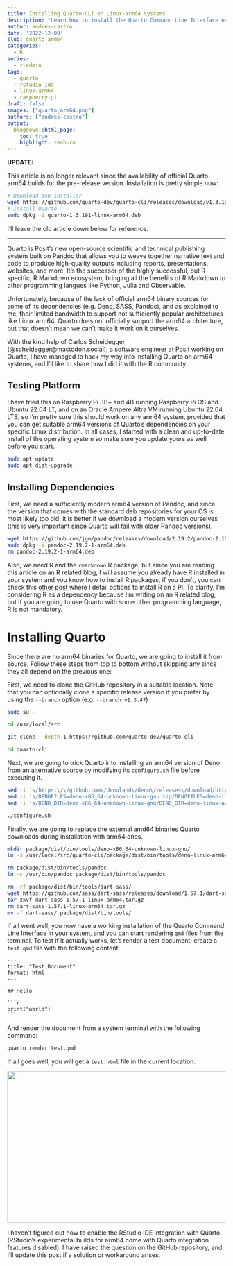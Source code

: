 ```yaml
---
title: Installing Quarto-CLI on Linux-arm64 systems
description: "Learn how to install the Quarto Command Line Interface on Linux-arm64 systems, like the popular Raspberry Pi SBCs and Ampere Altra-powered virtual machines"
author: andres-castro
date: '2022-12-09'
slug: quarto_arm64
categories:
  - R
series: 
  - r-admin
tags:
  - quarto
  - rstudio-ide
  - linux-arm64
  - raspberry-pi
draft: false
images: ["quarto_arm64.png"]
authors: ["andres-castro"]
output:
  blogdown::html_page:
    toc: true
    highlight: zenburn
---
```


**UPDATE:**

This article is no longer relevant since the availability of official Quarto arm64 builds for the pre-release version. Installation is pretty simple now:

```bash
# Download deb installer
wget https://github.com/quarto-dev/quarto-cli/releases/download/v1.3.191/quarto-1.3.191-linux-arm64.deb
# Install Quarto
sudo dpkg -i quarto-1.3.191-linux-arm64.deb
```

I'll leave the old article down below for reference.

---

Quarto is Posit's new open-source scientific and technical publishing system built on Pandoc that allows you to weave together narrative text and code to produce high-quality outputs including reports, presentations, websites, and more. It's the successor of the highly successful, but R specific, R Markdown ecosystem, bringing all the benefits of R Markdown to other programming langues like Python, Julia and Observable.

Unfortunately, because of the lack of official arm64 binary sources for some of its dependencies (e.g. Deno, SASS, Pandoc), and as explained to me, their limited bandwidth to support not sufficiently popular architectures like Linux arm64. Quarto does not officially support the arm64 architecture, but that doesn’t mean we can't make it work on it ourselves. 

With the kind help of Carlos Scheidegger ([@scheidegger@mastodon.social](https://mastodon.social/@scheidegger)), a software engineer at Posit working on Quarto, I have managed to hack my way into installing Quarto on arm64 systems, and I'll like to share how I did it with the R community.

## Testing Platform

I have tried this on Raspberry Pi 3B+ and 4B running Raspberry Pi OS and Ubuntu 22.04 LT, and on an Oracle Ampere Altra VM running Ubuntu 22.04 LTS, so I'm pretty sure this should work on any arm64 system, provided that you can get suitable arm64 versions of Quarto's dependencies on your specific Linux distribution. In all cases, I started with a clean and up-to-date install of the operating system so make sure you update yours as well before you start.

```bash
sudo apt update
sudo apt dist-upgrade
```

## Installing Dependencies

First, we need a sufficiently modern arm64 version of Pandoc, and since the version that comes with the standard deb repositories for your OS is most likely too old, it is better if we download a modern version ourselves (this is very important since Quarto will fail with older Pandoc versions).

```bash
wget https://github.com/jgm/pandoc/releases/download/2.19.2/pandoc-2.19.2-1-arm64.deb
sudo dpkg -i pandoc-2.19.2-1-arm64.deb
rm pandoc-2.19.2-1-arm64.deb
```

Also, we need R and the `rmarkdown` R package, but since you are reading this article on an R related blog, I will assume you already have R installed in your system and you know how to install R packages, if you don't, you can check this [other post](2023/02/11/r_on_arm/) where I detail options to install R on a Pi. To clarify, I'm considering R as a dependency because I'm writing on an R related blog, but if you are going to use Quarto with some other programming language, R is not mandatory.

# Installing Quarto

Since there are no arm64 binaries for Quarto, we are going to install it from source. Follow these steps from top to bottom without skipping any since they all depend on the previous one:

First, we need to clone the GitHub repository in a suitable location. Note that you can optionally clone a specific release version if you prefer by using the `--branch` option (e.g. `--branch v1.3.47`)

```bash
sudo su -

cd /usr/local/src

git clone --depth 1 https://github.com/quarto-dev/quarto-cli

cd quarto-cli
```

Next, we are going to trick Quarto into installing an arm64 version of Deno from an [alternative source](https://github.com/LukeChannings/deno-arm64) by modifying its `configure.sh` file before executing it.

```bash
sed -i 's/https:\/\/github.com\/denoland\/deno\/releases\/download/https:\/\/github.com\/LukeChannings\/deno-arm64\/releases\/download/' configure.sh
sed -i 's/DENOFILES=deno-x86_64-unknown-linux-gnu.zip/DENOFILES=deno-linux-arm64.zip/' package/scripts/common/utils.sh
sed -i 's/DENO_DIR=deno-x86_64-unknown-linux-gnu/DENO_DIR=deno-linux-arm64/' package/scripts/common/utils.sh

./configure.sh
```

Finally, we are going to replace the external amd64 binaries Quarto downloads during installation with arm64 ones.

```bash
mkdir package/dist/bin/tools/deno-x86_64-unknown-linux-gnu/
ln -s /usr/local/src/quarto-cli/package/dist/bin/tools/deno-linux-arm64/deno package/dist/bin/tools/deno-x86_64-unknown-linux-gnu/deno

rm package/dist/bin/tools/pandoc
ln -s /usr/bin/pandoc package/dist/bin/tools/pandoc

rm -rf package/dist/bin/tools/dart-sass/
wget https://github.com/sass/dart-sass/releases/download/1.57.1/dart-sass-1.57.1-linux-arm64.tar.gz
tar zxvf dart-sass-1.57.1-linux-arm64.tar.gz
rm dart-sass-1.57.1-linux-arm64.tar.gz
mv -f dart-sass/ package/dist/bin/tools/
```

If all went well, you now have a working installation of the Quarto Command Line Interface in your system, and you can start rendering `qmd` files from the terminal. To test if it actually works, let's render a test document; create a `test.qmd` file with the following content:

````verbatim
---
title: "Test Document"
format: html
---

## Hello

```r
print("world")
```
````

And render the document from a system terminal with the following command:

```bash
quarto render test.qmd
```

If all goes well, you will get a `test.html` file in the current location.

![](/post/2022-12-09-quarto_arm64.en_files/test_html.jpg){width=700px height=350px}

I haven't figured out how to enable the RStudio IDE integration with Quarto (RStudio's experimental builds for arm64 come with Quarto integration features disabled). I have raised the question on the GitHub repository, and I'll update this post if a solution or workaround arises.
